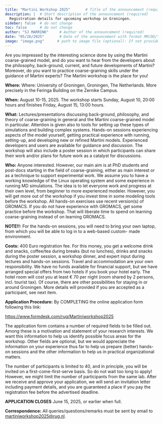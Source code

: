 ```yaml
---
title: "Martini Workshop 2025"       # Title of the announcement (required)
description: |  # Short description of the announcement (required)
  Registration details for upcoming workshop in Groningen.          
sideber: false  # do not change
toc: false      # do not change
author: "SJ MARRINK"     # Author of the announcement (required)
date: "05/26/2025"       # Date of the announcement with format MM/DD/YYYY (required)
image: "image.png"      # path to image file (optional): If not provided, the default image for announcements will be used
---
```


<!-- 
The text below is just an example. Please replace it with the actual description of the announcement. You can use markdown syntax to format the text.
-->

Are you impressed by the interesting science done by using the Martini coarse-grained model, and do you want to hear from the developers about the philosophy, back-ground, current, and future developments of Martini? Moreover, do you want to practice coarse-graining skills under the guidance of Martini experts? The Martini workshop is the place for you!

**Where:** Where: University of Groningen, Groningen, The Netherlands. More precisely in the Feringa Building on the Zernike Campus.

**When:** August 10-15, 2025. The workshop starts Sunday, August 10, 20:00 hours and finishes Friday, August 15, 13:00 hours.

**What:** Lectures/presentations discussing back-ground, philosophy, and theory of coarse-graining in general and the Martini coarse-grained model in particular. Attention is given also to tools for setting up these types of simulations and building complex systems. Hands-on sessions experiencing aspects of the model yourself, getting practical experience with running, setting-up, and developing new or refined Martini models. Experienced developers and users are available for guidance and discussion. The workshop will also include a poster session in which participants can share their work and/or plans for future work as a catalyst for discussions.

**Who:** Anyone interested. However, our main aim is at PhD students and post-docs starting in the field of coarse-graining, either as main interest or as a technique to support experimental work. We assume you to have a working knowledge of the Linux operating system and some experience in running MD simulations. The idea is to let everyone work and progress at their own level, from beginner to more experienced modeler. However, you will get more out of the workshop if you invest time in some modeling tools before the workshop. All hands-on exercises use recent version(s) of GROMACS. If you do not have experience with GROMACS, get some practice before the workshop. That will liberate time to spend on learning coarse-graining instead of on learning GROMACS.

**NOTE!!:** For the hands-on sessions, you will need to bring your own laptop, from which you will be able to log in to a web-based custom- made environment.

**Costs:** 400 Euro registration fee. For this money, you get a welcome drink and snacks, coffee/tea during breaks (but no lunches), drinks and snacks during the poster session, a workshop dinner, and expert input during lectures and hands-on sessions. Travel and accommodation are your own responsibility. We have no funds available for financial support, but we have arranged special offers from two hotels if you book your hotel early. The hotel room will cost you at least € 70 per night (room shared by 2 persons, incl. tourist tax). Of course, there are other possibilities for staying in or around Groningen. More details will provided if you are accepted as a participant, see next item.

**Application Procedure:** By COMPLETING the online application form following this link:

[https://www.formdesk.com/rug/Martiniworkshop2025](https://www.formdesk.com/rug/Martiniworkshop2025)

The application form contains a number of required fields to be filled out. Among these is a motivation and statement of your research interests. We want this information to help us identify possible focus areas for the workshop. Other fields are optional, but we would appreciate the information on your experience thus far to help us prepare (better) hands-on sessions and the other information to help us in practical organizational matters.

The number of participants is limited to 40, and in principle, you will be invited on a first-come-first-serve basis. So do not wait too long to apply! However, we might limit the number of participants from the same lab. After we receive and approve your application, we will send an invitation letter including payment details, and you are guaranteed a place if you pay the registration fee before the advertised deadline.

**APPLICATION CLOSES** June 15, 2025, or earlier when full.

**Correspondence:** All queries/questions/remarks must be sent by email to [martiniworkshop2025@rug.nl](mailto:martiniworkshop2025@rug.nl).